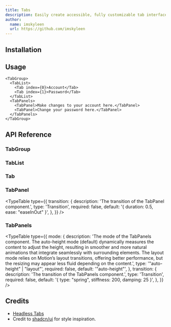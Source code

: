 ```yaml
---
title: Tabs
description: Easily create accessible, fully customizable tab interfaces, with robust focus management and keyboard navigation support.
author:
  name: imskyleen
  url: https://github.com/imskyleen
---
```


<ComponentPreview name="demo-components-headless-tabs" />

## Installation

<ComponentInstallation name="components-headless-tabs" />

## Usage

```tsx
<TabGroup>
  <TabList>
    <Tab index={0}>Account</Tab>
    <Tab index={1}>Password</Tab>
  </TabList>
  <TabPanels>
    <TabPanel>Make changes to your account here.</TabPanel>
    <TabPanel>Change your password here.</TabPanel>
  </TabPanels>
</TabGroup>
```

## API Reference

### TabGroup

<div className="flex flex-col gap-2">
<ExternalLink
  href="https://animate-ui.com/docs/primitives/headless/tabs#tabgroup"
  text="Animate UI API Reference - TabGroup Primitive"
/>

<ExternalLink
  href="https://headlessui.com/react/tabs#tab-group"
  text="Headless UI API Reference - TabGroup"
/>
</div>

### TabList

<div className="flex flex-col gap-2">
<ExternalLink
  href="https://animate-ui.com/docs/primitives/headless/tabs#tablist"
  text="Animate UI API Reference - TabList Primitive"
/>

<ExternalLink
  href="https://headlessui.com/react/tabs#tab-list"
  text="Headless UI API Reference - TabList"
/>
</div>

### Tab

<div className="flex flex-col gap-2">
<ExternalLink
  href="https://animate-ui.com/docs/primitives/headless/tabs#tab"
  text="Animate UI API Reference - Tab Primitive"
/>

<ExternalLink
  href="https://headlessui.com/react/tabs#tab"
  text="Headless UI API Reference - Tab"
/>
</div>

### TabPanel

<div className="flex flex-col gap-2">
<ExternalLink
  href="https://animate-ui.com/docs/primitives/headless/tabs#tabpanel"
  text="Animate UI API Reference - TabPanel Primitive"
/>

<ExternalLink
  href="https://headlessui.com/react/tabs#tab-panel"
  text="Headless UI API Reference - TabPanel"
/>
</div>

<TypeTable
  type={{
    transition: {
      description: 'The transition of the TabPanel component.',
      type: 'Transition',
      required: false,
      default: '{ duration: 0.5, ease: "easeInOut" }',
    },
  }}
/>

### TabPanels

<div className="flex flex-col gap-2">
<ExternalLink
  href="https://animate-ui.com/docs/primitives/headless/tabs#tabpanels"
  text="Animate UI API Reference - TabPanels Primitive"
/>

<ExternalLink
  href="https://headlessui.com/react/tabs#tab-panels"
  text="Headless UI API Reference - TabPanels"
/>

<ExternalLink
  href="https://animate-ui.com/docs/primitives/effects/auto-height#autoheight"
  text="Animate UI API Reference - AutoHeight"
/>
</div>

<TypeTable
  type={{
    mode: {
      description:
        'The mode of the TabPanels component. The auto-height mode (default) dynamically measures the content to adjust the height, resulting in smoother and more natural animations that integrate seamlessly with surrounding elements. The layout mode relies on Motion’s layout transitions, offering better performance, but the resizing may appear less fluid depending on the content.',
      type: '"auto-height" | "layout"',
      required: false,
      default: '"auto-height"',
    },
    transition: {
      description: 'The transition of the TabPanels component.',
      type: 'Transition',
      required: false,
      default: '{ type: "spring", stiffness: 200, damping: 25 }',
    },
  }}
/>

## Credits

- [Headless Tabs](https://headlessui.com/react/tabs)
- Credit to [shadcn/ui](https://ui.shadcn.com/docs/components/tabs) for style inspiration.
